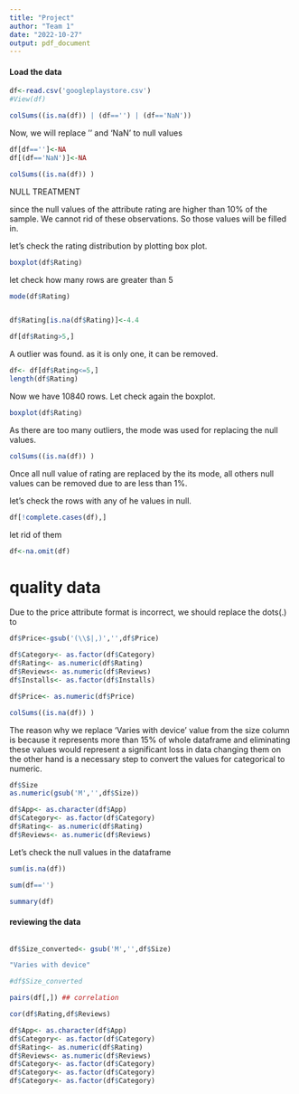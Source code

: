 ```yaml
---
title: "Project"
author: "Team 1"
date: "2022-10-27"
output: pdf_document
---
```

#### Load the data
```r
df<-read.csv('googleplaystore.csv')
#View(df)
```

```r
colSums((is.na(df)) | (df=='') | (df=='NaN'))
```

Now, we will replace '' and 'NaN' to null values


```r
df[df=='']<-NA
df[(df=='NaN')]<-NA

```



```r
colSums((is.na(df)) )

```


NULL TREATMENT

since  the null values of the attribute rating are higher than 10% of the sample. We cannot rid of these observations. So those values will be filled in.


let's check the rating distribution by plotting box plot.

```r
boxplot(df$Rating)
```
let check how many rows are greater than 5
```r
mode(df$Rating)


df$Rating[is.na(df$Rating)]<-4.4
```


```r
df[df$Rating>5,]
```
A outlier was found. as it is only one, it can be removed.

```r
df<- df[df$Rating<=5,]
length(df$Rating)
```
Now we have 10840 rows. Let check again the boxplot.

```r
boxplot(df$Rating)
```

As there are too many outliers, the mode was used for replacing the null values.




```r
colSums((is.na(df)) )
```
Once all null value of rating are replaced by the its mode, all others null values can be removed  due to are less than 1%.

let's check the rows with any of he values in null.

```r
df[!complete.cases(df),]
```
let rid of them
```r
df<-na.omit(df)
```


# quality data


Due to the price attribute format is incorrect, we should replace the dots(.) to 

```r
df$Price<-gsub('(\\$|,)','',df$Price)
```


```r
df$Category<- as.factor(df$Category)
df$Rating<- as.numeric(df$Rating)
df$Reviews<- as.numeric(df$Reviews)
df$Installs<- as.factor(df$Installs)

df$Price<- as.numeric(df$Price)
```

```r
colSums((is.na(df)) )
```









The reason why we replace 'Varies with device' value from the size column is because it represents more than 15% of whole dataframe and eliminating these values would represent a significant loss in data changing them on the other hand is a necessary step to convert the values for categorical to numeric. 

```r
df$Size
as.numeric(gsub('M','',df$Size)) 
```




```r
df$App<- as.character(df$App)
df$Category<- as.factor(df$Category)
df$Rating<- as.numeric(df$Rating)
df$Reviews<- as.numeric(df$Reviews)
```



Let's check the null values in the dataframe

```r
sum(is.na(df))
```


```r
sum(df=='')
```

```r
summary(df)
```


#### reviewing the data

```r

```

```r
df$Size_converted<- gsub('M','',df$Size)

"Varies with device"
```

```r
#df$Size_converted

```

```r
pairs(df[,]) ## correlation 

cor(df$Rating,df$Reviews)
```



```r
df$App<- as.character(df$App)
df$Category<- as.factor(df$Category)
df$Rating<- as.numeric(df$Rating)
df$Reviews<- as.numeric(df$Reviews)
df$Category<- as.factor(df$Category)
df$Category<- as.factor(df$Category)
df$Category<- as.factor(df$Category)
```

